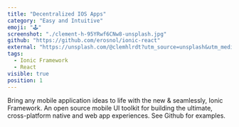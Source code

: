 ```yaml
---
title: "Decentralized IOS Apps"
category: "Easy and Intuitive"
emoji: "🕹️"
screenshot: "./clement-h-95YRwf6CNw8-unsplash.jpg"
github: "https://github.com/erosnol/ionic-react"
external: "https://unsplash.com/@clemhlrdt?utm_source=unsplash&utm_medium=referral&utm_content=creditCopyText"
tags: 
  - Ionic Framework
  - React
visible: true
position: 1
---
```


Bring any mobile application ideas to life with the new & seamlessly, Ionic Framework. An open source mobile UI toolkit for building the ultimate, cross-platform native and web app experiences. See Github for examples.  
